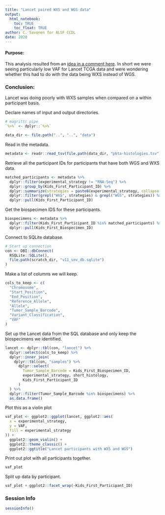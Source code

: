 ```yaml
---
title: "Lancet paired WXS and WGS data"
output: 
  html_notebook:
    toc: TRUE
    toc_float: TRUE
author: C. Savonen for ALSF CCDL
date: 2020
---
```


#### Purpose: 
This analysis resulted from an [idea in a comment here](https://github.com/AlexsLemonade/OpenPBTA-analysis/pull/548#issuecomment-589749355).
In short we were seeing particularly low VAF for Lancet TCGA data and were wondering 
whether this had to do with the data being WXS instead of WGS. 

### Conclusion: 
Lancet was doing poorly with WXS samples when compared on a within participant 
basis. 

Declare names of input and output directories.

```r
# magrittr pipe
`%>%` <- dplyr::`%>%`

data_dir <- file.path("..", "..", "data")
```

Read in the metadata. 

```r
metadata <- readr::read_tsv(file.path(data_dir, "pbta-histologies.tsv"))
```

Retrieve all the participant IDs for participants that have both WGS and WXS data. 

```r
matched_participants <- metadata %>%
  dplyr::filter(experimental_strategy != "RNA-Seq") %>%
  dplyr::group_by(Kids_First_Participant_ID) %>%
  dplyr::summarize(strategies = paste0(experimental_strategy, collapse = ",")) %>%
  dplyr::filter(grepl("WXS", strategies) & grepl("WGS", strategies)) %>%
  dplyr::pull(Kids_First_Participant_ID)
```

Get the biospecimen IDS for these participants. 

```r
biospecimens <- metadata %>%
  dplyr::filter(Kids_First_Participant_ID %in% matched_participants) %>%
  dplyr::pull(Kids_First_Biospecimen_ID)
```

Connect to SQLite database.

```r
# Start up connection
con <- DBI::dbConnect(
  RSQLite::SQLite(),
  file.path(scratch_dir, "v11_snv_db.sqlite")
)
```

Make a list of columns we will keep.

```r
cols_to_keep <- c(
  "Chromosome",
  "Start_Position",
  "End_Position",
  "Reference_Allele",
  "Allele",
  "Tumor_Sample_Barcode",
  "Variant_Classification",
  "VAF"
)
```

Set up the Lancet data from the SQL database and only keep the biospecimens we
identified. 

```r
lancet <- dplyr::tbl(con, "lancet") %>%
  dplyr::select(cols_to_keep) %>%
  dplyr::inner_join(
    dplyr::tbl(con, "samples") %>%
      dplyr::select(
        Tumor_Sample_Barcode = Kids_First_Biospecimen_ID,
        experimental_strategy, short_histology,
        Kids_First_Participant_ID
      )
  ) %>%
  dplyr::filter(Tumor_Sample_Barcode %in% biospecimens) %>%
  as.data.frame()
```

Plot this as a violin plot

```r
vaf_plot <- ggplot2::ggplot(lancet, ggplot2::aes(
  x = experimental_strategy,
  y = VAF,
  fill = experimental_strategy
)) +
  ggplot2::geom_violin() +
  ggplot2::theme_classic() +
  ggplot2::ggtitle("Lancet participants with WXS and WGS")
```

Print out plot with all participants together. 

```r
vaf_plot
```

Split up data by participant. 

```r
vaf_plot + ggplot2::facet_wrap(~Kids_First_Participant_ID)
```

### Session Info

```r
sessionInfo()
```
